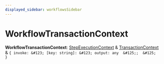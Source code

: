 ```yaml
---
displayed_sidebar: workflowsSidebar
---
```



# WorkflowTransactionContext

 **WorkflowTransactionContext**: [StepExecutionContext](../interfaces/workflows.StepExecutionContext.mdx) & [TransactionContext](../classes/workflows.TransactionContext.mdx) & ``{ invoke: &#123; [key: string]: &#123; output: any  &#125;;  &#125;  }``

